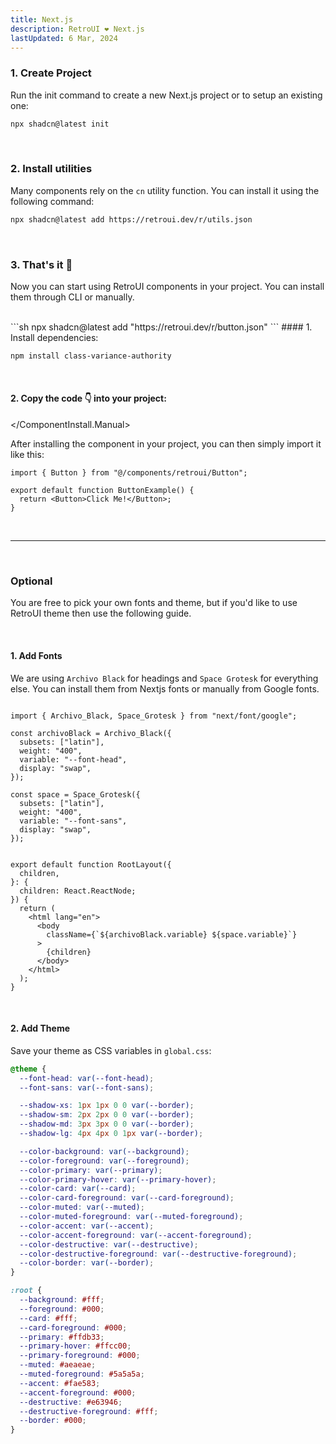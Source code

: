 ```yaml
---
title: Next.js
description: RetroUI ❤️ Next.js
lastUpdated: 6 Mar, 2024
---
```


### 1. Create Project

Run the init command to create a new Next.js project or to setup an existing one:

```sh
npx shadcn@latest init
```
<br />

### 2. Install utilities

Many components rely on the `cn` utility function. You can install it using the following command:

```sh
npx shadcn@latest add https://retroui.dev/r/utils.json
```

<br />

### 3. That's it 🚀

Now you can start using RetroUI components in your project. You can install them through CLI or manually.

<br />

<ComponentInstall>
  <ComponentInstall.Cli>
    ```sh
npx shadcn@latest add "https://retroui.dev/r/button.json"
    ```
  </ComponentInstall.Cli>
  <ComponentInstall.Manual>
#### 1. Install dependencies:

```sh
npm install class-variance-authority
```

<br />

#### 2. Copy the code 👇 into your project:

<ComponentSource name="button" />

  </ComponentInstall.Manual>
</ComponentInstall>

After installing the component in your project, you can then simply import it like this:

```tsx
import { Button } from "@/components/retroui/Button";
 
export default function ButtonExample() {
  return <Button>Click Me!</Button>;
}
```

<br />
<hr />
<br />

### Optional

You are free to pick your own fonts and theme, but if you'd like to use RetroUI theme then use the following guide.

<br />

#### 1. Add Fonts
We are using `Archivo Black` for headings and `Space Grotesk` for everything else. You can install them from Nextjs fonts or manually from Google fonts.

```tsx

import { Archivo_Black, Space_Grotesk } from "next/font/google";

const archivoBlack = Archivo_Black({
  subsets: ["latin"],
  weight: "400",
  variable: "--font-head",
  display: "swap",
});

const space = Space_Grotesk({
  subsets: ["latin"],
  weight: "400",
  variable: "--font-sans",
  display: "swap",
});


export default function RootLayout({
  children,
}: {
  children: React.ReactNode;
}) {
  return (
    <html lang="en">
      <body
        className={`${archivoBlack.variable} ${space.variable}`}
      >
        {children}
      </body>
    </html>
  );
}
```

<br />

#### 2. Add Theme

Save your theme as CSS variables in `global.css`:

```scss
@theme {
  --font-head: var(--font-head);
  --font-sans: var(--font-sans);

  --shadow-xs: 1px 1px 0 0 var(--border);
  --shadow-sm: 2px 2px 0 0 var(--border);
  --shadow-md: 3px 3px 0 0 var(--border);
  --shadow-lg: 4px 4px 0 1px var(--border);

  --color-background: var(--background);
  --color-foreground: var(--foreground);
  --color-primary: var(--primary);
  --color-primary-hover: var(--primary-hover);
  --color-card: var(--card);
  --color-card-foreground: var(--card-foreground);
  --color-muted: var(--muted);
  --color-muted-foreground: var(--muted-foreground);
  --color-accent: var(--accent);
  --color-accent-foreground: var(--accent-foreground);
  --color-destructive: var(--destructive);
  --color-destructive-foreground: var(--destructive-foreground);
  --color-border: var(--border);
}

:root {
  --background: #fff;
  --foreground: #000;
  --card: #fff;
  --card-foreground: #000;
  --primary: #ffdb33;
  --primary-hover: #ffcc00;
  --primary-foreground: #000;
  --muted: #aeaeae;
  --muted-foreground: #5a5a5a;
  --accent: #fae583;
  --accent-foreground: #000;
  --destructive: #e63946;
  --destructive-foreground: #fff;
  --border: #000;
}
```
<br />